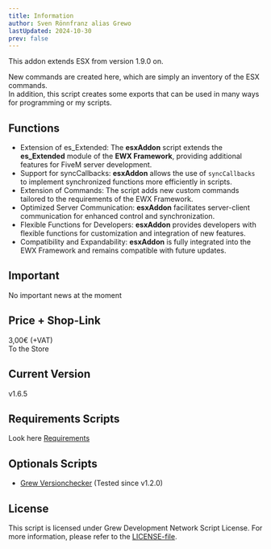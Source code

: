 ```yaml
---
title: Information
author: Sven Rönnfranz alias Grewo
lastUpdated: 2024-10-30
prev: false
---
```


<head>
  <link rel="stylesheet" href="./../src/assets/css/pagestyle.css" />
</head>

This addon extends ESX from version 1.9.0 on.

New commands are created here, which are simply an inventory of the ESX commands.<br/>
In addition, this script creates some exports that can be used in many ways for programming or my scripts.

## Functions
* Extension of es_Extended: The **esxAddon** script extends the **es_Extended** module of the **EWX Framework**, providing additional features for FiveM server development.
* Support for syncCallbacks: **esxAddon** allows the use of `syncCallbacks` to implement synchronized functions more efficiently in scripts.
* Extension of Commands: The script adds new custom commands tailored to the requirements of the EWX Framework.
* Optimized Server Communication: **esxAddon** facilitates server-client communication for enhanced control and synchronization.
* Flexible Functions for Developers: **esxAddon** provides developers with flexible functions for customization and integration of new features.
* Compatibility and Expandability: **esxAddon** is fully integrated into the EWX Framework and remains compatible with future updates.

## Important
No important news at the moment

## Price + Shop-Link
3,00€ (+VAT)<br/>
<a target="_Blank">To the Store</a>

## Current Version
v1.6.5

## Requirements Scripts
Look here [Requirements](./required)

## Optionals Scripts
* <a href="../grew_versionchecker/readme" target="_blank">Grew Versionchecker</a> (Tested since v1.2.0)

## License
This script is licensed under Grew Development Network Script License. For more information, please refer to the [LICENSE-file](./license.mdx).
